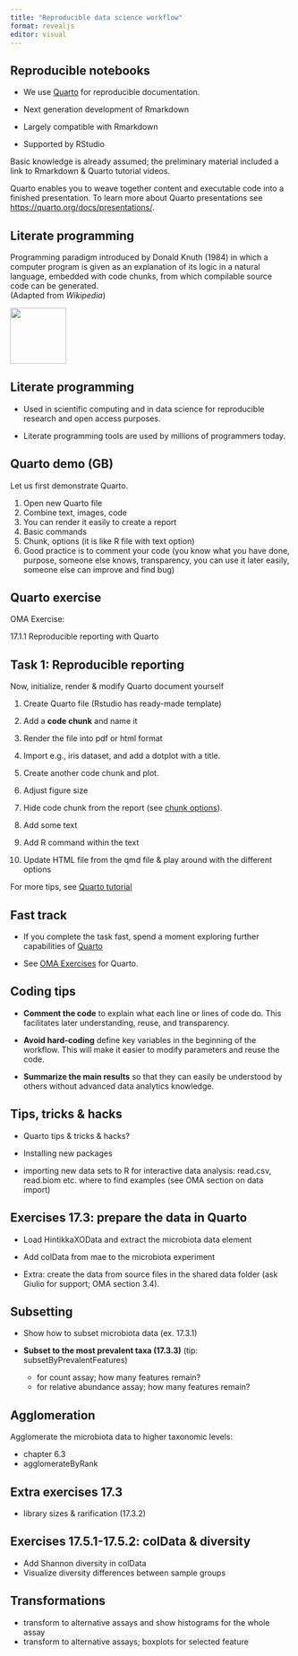 ```yaml
---
title: "Reproducible data science workflow"
format: revealjs
editor: visual
---
```


## Reproducible notebooks

-   We use [Quarto](https://quarto.org/docs/authoring/markdown-basics.html) for reproducible documentation.

-   Next generation development of Rmarkdown

-   Largely compatible with Rmarkdown

-   Supported by RStudio

Basic knowledge is already assumed; the preliminary material included a link to Rmarkdown & Quarto tutorial videos.

Quarto enables you to weave together content and executable code into a finished presentation. To learn more about Quarto presentations see <https://quarto.org/docs/presentations/>.


## Literate programming

Programming paradigm introduced by Donald Knuth (1984) in which a computer program is given as an explanation of its logic in a natural language, embedded with code chunks, from which compilable source code can be generated.\
(Adapted from *Wikipedia*)

![](images/Literate_Programming_book_cover.jpg){width="100"}

## Literate programming

-   Used in scientific computing and in data science for reproducible research and open access purposes.

-   Literate programming tools are used by millions of programmers today.


## Quarto demo (GB)

Let us first demonstrate Quarto.

1.  Open new Quarto file
2.  Combine text, images, code
3.  You can render it easily to create a report
4.  Basic commands
5.  Chunk, options (it is like R file with text option)
6.  Good practice is to comment your code (you know what you have done, purpose, someone else knows, transparency, you can use it later easily, someone else can improve and find bug)

## Quarto exercise

OMA Exercise: 

17.1.1 Reproducible reporting with Quarto


## Task 1: Reproducible reporting {.smaller}

Now, initialize, render & modify Quarto document yourself

1.  Create Quarto file (Rstudio has ready-made template)

2.  Add a **code chunk** and name it

3.  Render the file into pdf or html format

4.  Import e.g., iris dataset, and add a dotplot with a title.

5.  Create another code chunk and plot.

6.  Adjust figure size

7.  Hide code chunk from the report (see [chunk options](https://quarto.org/docs/authoring/markdown-basics.html)).

8.  Add some text

9.  Add R command within the text

10. Update HTML file from the qmd file & play around with the different options

For more tips, see [Quarto tutorial](https://quarto.org/docs/authoring/markdown-basics.html)

## Fast track

-   If you complete the task fast, spend a moment exploring further capabilities of [Quarto](https://quarto.org/docs/authoring/markdown-basics.html)

-   See [OMA Exercises](https://microbiome.github.io/OMA/exercises.html) for Quarto.

## Coding tips

-   **Comment the code** to explain what each line or lines of code do. This facilitates later understanding, reuse, and transparency.

-   **Avoid hard-coding** define key variables in the beginning of the workflow. This will make it easier to modify parameters and reuse the code.

-   **Summarize the main results** so that they can easily be understood by others without advanced data analytics knowledge.

## Tips, tricks & hacks

-   Quarto tips & tricks & hacks?

-   Installing new packages

-   importing new data sets to R for interactive data analysis: read.csv, read.biom etc. where to find examples (see OMA section on data import)



## Exercises 17.3: prepare the data in Quarto

- Load HintikkaXOData and extract the microbiota data element

- Add colData from mae to the microbiota experiment

- Extra: create the data from source files in the shared data folder (ask Giulio for support; OMA section 3.4).


## Subsetting

- Show how to subset microbiota data (ex. 17.3.1)

- **Subset to the most prevalent taxa (17.3.3)** (tip: subsetByPrevalentFeatures)

  - for count assay; how many features remain? 
  - for relative abundance assay; how many features remain? 


## Agglomeration

Agglomerate the microbiota data to higher taxonomic levels:

- chapter 6.3
- agglomerateByRank


## Extra exercises 17.3 

- library sizes & rarification (17.3.2)


## Exercises 17.5.1-17.5.2: colData & diversity

- Add Shannon diversity in colData
- Visualize diversity differences between sample groups



## Transformations

- transform to alternative assays and show histograms for the whole assay
- transform to alternative assays; boxplots for selected feature


